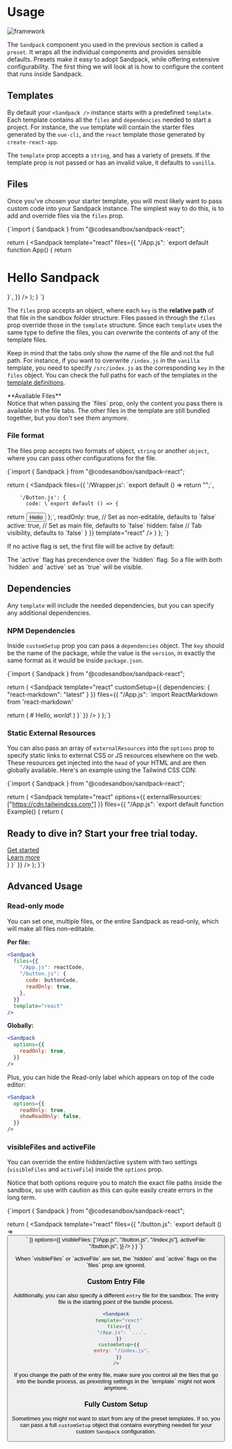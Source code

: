 
# Usage

![framework](/frameworks.jpg)

The `Sandpack` component you used in the previous section is called a `preset`. It wraps all the individual components and provides sensible defaults. Presets make it easy to adopt Sandpack, while offering extensive configurability. The first thing we will look at is how to configure the content that runs inside Sandpack.

## Templates

By default your `<Sandpack />` instance starts with a predefined `template`. Each template contains all the `files` and `dependencies` needed to start a project. For instance, the `vue` template will contain the starter files generated by the `vue-cli`, and the `react` template those generated by `create-react-app`.

<Templates />

The `template` prop accepts a `string`, and has a variety of presets. If the template prop is not passed or has an invalid value, it defaults to `vanilla`.

## Files

Once you've chosen your starter template, you will most likely want to pass custom code into your Sandpack instance. The simplest way to do this, is to add and override files via the `files` prop.

<CodeBlock stack>
{`import { Sandpack } from "@codesandbox/sandpack-react";

  return (
    <Sandpack 
      template="react"
      files={{
        "/App.js": \`export default function App() {
  return <h1>Hello Sandpack</h1>
}\`,
      }}
    />
  );
}
`}
</CodeBlock>

The `files` prop accepts an object, where each `key` is the **relative path** of that file in the sandbox folder structure. Files passed in through the `files` prop override those in the `template` structure. Since each `template` uses the same type to define the files, you can overwrite the contents of any of the template files.

Keep in mind that the tabs only show the name of the file and not the full path. For instance, if you want to overwrite `/index.js` in the `vanilla` template, you need to specify `/src/index.js` as the corresponding `key` in the `files` object. You can check the full paths for each of the templates in the [template definitions](https://github.com/codesandbox/sandpack/tree/main/sandpack-react/src/templates).

<Callout type="info">
  **Available Files**<br />
  Notice that when passing the `files` prop, only the content you pass there is available in the file tabs. The other files in the template are still bundled together, but you don't see them anymore.
</Callout>

### File format

The files prop accepts two formats of object, `string` or another `object`, where you can pass other configurations for the file. 

<CodeBlock stack>
{`import { Sandpack } from "@codesandbox/sandpack-react";

  return (
    <Sandpack
      files={{
        '/Wrapper.js': \`export default () => return "";\`,
      
        '/Button.js': {
          code: \`export default () => {
  return <button>Hello</button>
};\`,
          readOnly: true, // Set as non-editable, defaults to \`false\`
          active: true, // Set as main file, defaults to \`false\`
          hidden: false // Tab visibility, defaults to \`false\`
        }
      }}
      template="react"
    />
  )
};
`}
</CodeBlock>

If no active flag is set, the first file will be active by default:

<Callout type="info">
  The `active` flag has precendence over the `hidden` flag. So a file with both
  `hidden` and `active` set as `true` will be visible.
</Callout>

## Dependencies

Any `template` will include the needed dependencies, but you can specify any additional dependencies.

### NPM Dependencies

Inside `customSetup` prop you can pass a `dependencies` object. The `key` should be the name of the package, while the value is the `version`, in exactly the same format as it would be inside `package.json`.

<CodeBlock stack>
{`import { Sandpack } from "@codesandbox/sandpack-react";

  return (
    <Sandpack
      template="react"
      customSetup={{ 
        dependencies: { 
          "react-markdown": "latest" 
        }
      }}
      files={{
        "/App.js": \`import ReactMarkdown from 'react-markdown' 

  return (
    <ReactMarkdown>
      # Hello, *world*!
    </ReactMarkdown>
  )
}\`
      }}
    />
  )
};`}
</CodeBlock>


### Static External Resources

You can also pass an array of `externalResources` into the `options` prop to specify static links to external CSS or JS resources elsewhere on the web. These resources get injected into the `head` of your HTML and are then globally available. Here's an example using the Tailwind CSS CDN:

<CodeBlock stack>
{`import { Sandpack } from "@codesandbox/sandpack-react";

  return (
    <Sandpack
      template="react"
      options={{
        externalResources: ["https://cdn.tailwindcss.com"]
      }}
      files={{
        "/App.js": \`export default function Example() {
  return (
    <div className="bg-gray-50">
      <div className="mx-auto max-w-7xl py-12 px-4 sm:px-6 lg:flex lg:items-center lg:justify-between lg:py-16 lg:px-8">
        <h2 className="text-3xl font-bold tracking-tight text-gray-900 sm:text-4xl">
          <span className="block">Ready to dive in?</span>
          <span className="block text-indigo-600">Start your free trial today.</span>
        </h2>
        <div className="mt-8 flex lg:mt-0 lg:flex-shrink-0">
          <div className="inline-flex rounded-md shadow">
            <a
              href="#"
              className="inline-flex items-center justify-center rounded-md border border-transparent bg-indigo-600 px-5 py-3 text-base font-medium text-white hover:bg-indigo-700"
            >
              Get started
            </a>
          </div>
          <div className="ml-3 inline-flex rounded-md shadow">
            <a
              href="#"
              className="inline-flex items-center justify-center rounded-md border border-transparent bg-white px-5 py-3 text-base font-medium text-indigo-600 hover:bg-indigo-50"
            >
              Learn more
            </a>
          </div>
        </div>
      </div>
    </div>
  )
}\`
      }}
    />
  );
}`}
</CodeBlock>

## Advanced Usage

### Read-only mode

You can set one, multiple files, or the entire Sandpack as read-only, which will make all files non-editable.

**Per file:**

```jsx
<Sandpack
  files={{
    "/App.js": reactCode,
    "/button.js": {
      code: buttonCode,
      readOnly: true,
    },
  }}
  template="react"
/>
```

**Globally:**

```jsx
<Sandpack
  options={{
    readOnly: true,
  }}
/>
```

Plus, you can hide the Read-only label which appears on top of the code editor:

```jsx
<Sandpack
  options={{
    readOnly: true,
    showReadOnly: false,
  }}
/>
```

### visibleFiles and activeFile

You can override the entire hidden/active system with two settings (`visibleFiles` and `activeFile`) inside the
`options` prop.

Notice that both options require you to match the exact file paths inside the sandbox, so use with caution as this can quite easily create errors in the long term.

<CodeBlock stack>
{`import { Sandpack } from "@codesandbox/sandpack-react";

  return (
    <Sandpack
      template="react"
      files={{ "/button.js": \`export default () => <button />\` }}
      options={{
        visibleFiles: ["/App.js", "/button.js", "/index.js"],
        activeFile: "/button.js",
      }}
    />
  )
}
`}
</CodeBlock>

<Callout type="info">
  When `visibleFiles` or `activeFile` are set, the `hidden` and `active` flags
  on the `files` prop are ignored.
</Callout>

### Custom Entry File

Additionally, you can also specify a different `entry` file for the sandbox. The entry file is the starting point of the bundle process.

```jsx
<Sandpack
  template="react"
  files={{
    "/App.js": `...`,
  }}
  customSetup={{
    entry: "/index.js",
  }}
/>
```

<Callout type="warning">
  If you change the path of the entry file, make sure you control all the files
  that go into the bundle process, as prexisting settings in the `template`
  might not work anymore.
</Callout>

### Fully Custom Setup

Sometimes you might not want to start from any of the preset templates. If so, you can pass a full `customSetup` object that contains everything needed for your custom `Sandpack` configuration.
